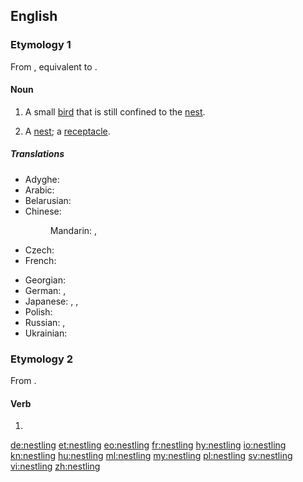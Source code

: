 ==English==

===Etymology 1===
From {{etyl|enm|en}} {{term|nestling|lang=enm}}, equivalent to {{suffix|nest|ling|lang=en}}.

====Noun====
{{en-noun}}

# A small [[bird]] that is still confined to the [[nest]].
# {{context|obsolete|lang=en}} A [[nest]]; a [[receptacle]].
#: {{rfquotek|Francis Bacon}}

=====Translations=====
{{trans-top|small bird}}
* Adyghe: {{t|ady|кӏэтжъый|sc=Cyrl}}
* Arabic: {{t|ar|فرخ|m|tr=farx|sc=Arab}}
* Belarusian: {{t|be|птушаня|n|tr=ptušanjá|sc=Cyrl}}
* Chinese:
*: Mandarin: {{t|cmn|雛鳥|sc=Hani}}, {{t+|cmn|雏鸟|tr=chúniǎo|sc=Hani}}
* Czech: {{t+|cs|ptáče|n}}
* French: {{t+|fr|oisillon|m}}
{{trans-mid}}
* Georgian: {{t|ka|ბარტყი|sc=Geor}}
* German: {{t|de|Jungvogel|m}}, {{t+|de|Küken|n}}
* Japanese: {{t|ja|ひな鳥|tr=ひなどり, hinadori|sc=Jpan}}, {{t|ja|巣雛|tr=すひな, suhina|sc=Jpan}}, {{t|ja|ヒナ|tr=hina|sc=Jpan}}
* Polish: {{t+|pl|pisklę|n}}
* Russian: {{t+|ru|птенец|m|tr=ptenéc|sc=Cyrl}}, {{t+|ru|птенчик|m|tr=pténčik|sc=Cyrl}}
* Ukrainian: {{t|uk|пташеня|n|tr=ptašenjá|sc=Cyrl}}
{{trans-bottom}}

===Etymology 2===
From {{suffix|nestle|ing|lang=en}}.

====Verb====
{{head|en}}

# {{present participle of|nestle|lang=en}}

[[de:nestling]]
[[et:nestling]]
[[eo:nestling]]
[[fr:nestling]]
[[hy:nestling]]
[[io:nestling]]
[[kn:nestling]]
[[hu:nestling]]
[[ml:nestling]]
[[my:nestling]]
[[pl:nestling]]
[[sv:nestling]]
[[vi:nestling]]
[[zh:nestling]]